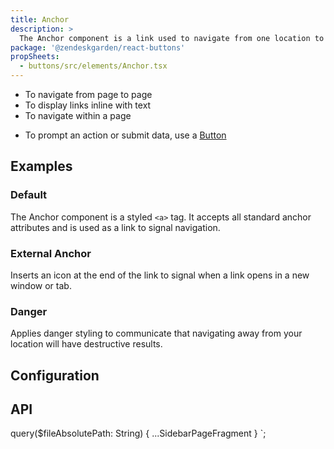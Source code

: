 ```yaml
---
title: Anchor
description: >
  The Anchor component is a link used to navigate from one location to another.
package: '@zendeskgarden/react-buttons'
propSheets:
  - buttons/src/elements/Anchor.tsx
---
```


<Usage>
  <Use>
    <ul>
      <li>To navigate from page to page</li>
      <li>To display links inline with text</li>
      <li>To navigate within a page</li>
    </ul>
  </Use>
  <Misuse>
    <ul>
      <li>
        To prompt an action or submit data, use a <a href="/components/button">Button</a>
      </li>
    </ul>
  </Misuse>
</Usage>

## Examples

### Default

The Anchor component is a styled `<a>` tag. It accepts all standard anchor attributes and is used as
a link to signal navigation.


<CodeExample code={AnchorDefaultCode}>
  <AnchorDefault />
</CodeExample>

### External Anchor

Inserts an icon at the end of the link to signal when a link opens in a new window or tab.


<CodeExample code={AnchorExternalCode}>
  <AnchorExternal />
</CodeExample>

### Danger

Applies danger styling to communicate that navigating away from your location will have destructive
results.


<CodeExample code={AnchorDangerCode}>
  <AnchorDanger />
</CodeExample>

## Configuration

<PackageDescription data={props.data.mdx.package} />

## API

<PropSheets data={props.data.mdx.propsSheets} reactPackage={props.data.mdx.package} />


  query($fileAbsolutePath: String) {
    ...SidebarPageFragment
  }
`;
